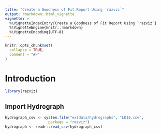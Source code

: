 ```yaml
---
title: "Create a Goodness of Fit Report Using `razviz`"
output: rmarkdown::html_vignette
vignette: >
  %\VignetteIndexEntry{Create a Goodness of Fit Report Using `razviz`}
  %\VignetteEngine{knitr::rmarkdown}
  %\VignetteEncoding{UTF-8}
---
```


```r
knitr::opts_chunk$set(
  collapse = TRUE,
  comment = "#>"
)
```

# Introduction

```r
library(razviz)
```

## Import Hydrograph
```r
hydrograph_csv <- system.file("extdata/hydrographs", "LD10.csv",
                    package = "razviz")
hydrograph <- readr::read_csv(hydrograph_csv)
```



